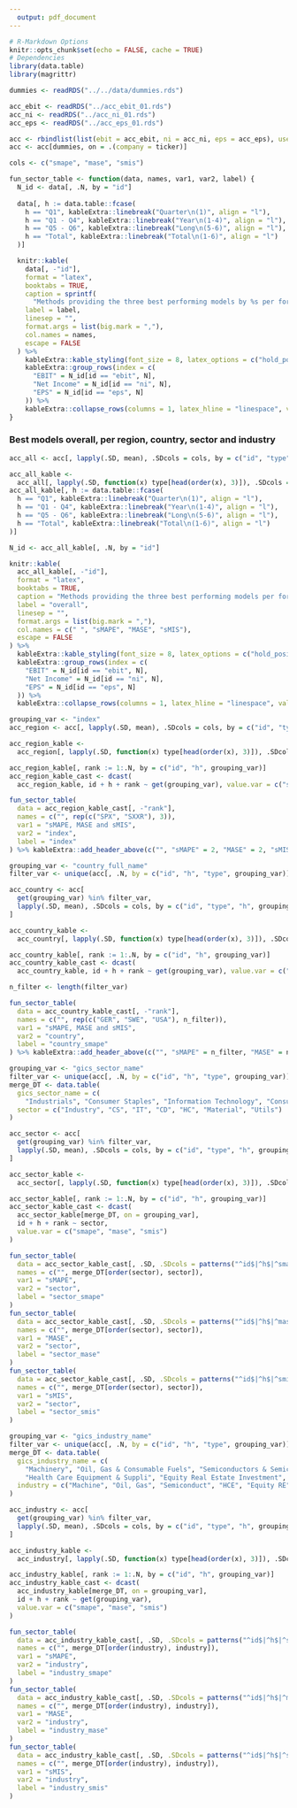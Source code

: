 ```yaml
---
  output: pdf_document
---
```


```r
# R-Markdown Options
knitr::opts_chunk$set(echo = FALSE, cache = TRUE)
# Dependencies
library(data.table)
library(magrittr)
```

```r
dummies <- readRDS("../../data/dummies.rds")

acc_ebit <- readRDS("../acc_ebit_01.rds")
acc_ni <- readRDS("../acc_ni_01.rds")
acc_eps <- readRDS("../acc_eps_01.rds")

acc <- rbindlist(list(ebit = acc_ebit, ni = acc_ni, eps = acc_eps), use.names = TRUE, idcol = "id")
acc <- acc[dummies, on = .(company = ticker)]

cols <- c("smape", "mase", "smis")
```

```r
fun_sector_table <- function(data, names, var1, var2, label) {
  N_id <- data[, .N, by = "id"]
  
  data[, h := data.table::fcase(
    h == "Q1", kableExtra::linebreak("Quarter\n(1)", align = "l"),
    h == "Q1 - Q4", kableExtra::linebreak("Year\n(1-4)", align = "l"),
    h == "Q5 - Q6", kableExtra::linebreak("Long\n(5-6)", align = "l"),
    h == "Total", kableExtra::linebreak("Total\n(1-6)", align = "l")
  )]

  knitr::kable(
    data[, -"id"],
    format = "latex",
    booktabs = TRUE,
    caption = sprintf(
      "Methods providing the three best performing models by %s per forecast horizon by %s", var1, var2),
    label = label,
    linesep = "",
    format.args = list(big.mark = ","),
    col.names = names,
    escape = FALSE
  ) %>%
    kableExtra::kable_styling(font_size = 8, latex_options = c("hold_position")) %>%
    kableExtra::group_rows(index = c(
      "EBIT" = N_id[id == "ebit", N], 
      "Net Income" = N_id[id == "ni", N], 
      "EPS" = N_id[id == "eps", N]
    )) %>%
    kableExtra::collapse_rows(columns = 1, latex_hline = "linespace", valign = "middle") 
}
```

### Best models overall, per region, country, sector and industry
```r
acc_all <- acc[, lapply(.SD, mean), .SDcols = cols, by = c("id", "type", "h")]

acc_all_kable <-
  acc_all[, lapply(.SD, function(x) type[head(order(x), 3)]), .SDcols = cols, by = c("id", "h")]
acc_all_kable[, h := data.table::fcase(
  h == "Q1", kableExtra::linebreak("Quarter\n(1)", align = "l"),
  h == "Q1 - Q4", kableExtra::linebreak("Year\n(1-4)", align = "l"),
  h == "Q5 - Q6", kableExtra::linebreak("Long\n(5-6)", align = "l"),
  h == "Total", kableExtra::linebreak("Total\n(1-6)", align = "l")
)]

N_id <- acc_all_kable[, .N, by = "id"]

knitr::kable(
  acc_all_kable[, -"id"],
  format = "latex",
  booktabs = TRUE,
  caption = "Methods providing the three best performing models per forecast horizon for EBIT, Net Income and EPS",
  label = "overall",
  linesep = "",
  format.args = list(big.mark = ","),
  col.names = c(" ", "sMAPE", "MASE", "sMIS"),
  escape = FALSE
) %>%
  kableExtra::kable_styling(font_size = 8, latex_options = c("hold_position")) %>%
  kableExtra::group_rows(index = c(
    "EBIT" = N_id[id == "ebit", N], 
    "Net Income" = N_id[id == "ni", N], 
    "EPS" = N_id[id == "eps", N]
  )) %>% 
  kableExtra::collapse_rows(columns = 1, latex_hline = "linespace", valign = "middle") 
```

```r
grouping_var <- "index"
acc_region <- acc[, lapply(.SD, mean), .SDcols = cols, by = c("id", "type", "h", grouping_var)]

acc_region_kable <-
  acc_region[, lapply(.SD, function(x) type[head(order(x), 3)]), .SDcols = cols, by = c("id", "h", grouping_var)]

acc_region_kable[, rank := 1:.N, by = c("id", "h", grouping_var)]
acc_region_kable_cast <- dcast(
  acc_region_kable, id + h + rank ~ get(grouping_var), value.var = c("smape", "mase", "smis"))

fun_sector_table(
  data = acc_region_kable_cast[, -"rank"],
  names = c("", rep(c("SPX", "SXXR"), 3)),
  var1 = "sMAPE, MASE and sMIS",
  var2 = "index",
  label = "index"
) %>% kableExtra::add_header_above(c("", "sMAPE" = 2, "MASE" = 2, "sMIS" = 2))
```

```r
grouping_var <- "country_full_name"
filter_var <- unique(acc[, .N, by = c("id", "h", "type", grouping_var)][N > 10, get(grouping_var)])

acc_country <- acc[
  get(grouping_var) %in% filter_var,
  lapply(.SD, mean), .SDcols = cols, by = c("id", "type", "h", grouping_var)
]

acc_country_kable <-
  acc_country[, lapply(.SD, function(x) type[head(order(x), 3)]), .SDcols = cols, by = c("id", "h", grouping_var)]

acc_country_kable[, rank := 1:.N, by = c("id", "h", grouping_var)]
acc_country_kable_cast <- dcast(
  acc_country_kable, id + h + rank ~ get(grouping_var), value.var = c("smape", "mase", "smis"))

n_filter <- length(filter_var)

fun_sector_table(
  data = acc_country_kable_cast[, -"rank"],
  names = c("", rep(c("GER", "SWE", "USA"), n_filter)),
  var1 = "sMAPE, MASE and sMIS",
  var2 = "country",
  label = "country_smape"
) %>% kableExtra::add_header_above(c("", "sMAPE" = n_filter, "MASE" = n_filter, "sMIS" = n_filter))
```

```r
grouping_var <- "gics_sector_name"
filter_var <- unique(acc[, .N, by = c("id", "h", "type", grouping_var)][N > 30, get(grouping_var)])
merge_DT <- data.table(
  gics_sector_name = c(
    "Industrials", "Consumer Staples", "Information Technology", "Consumer Discretionary", "Health Care", "Materials", "Utilities"),
  sector = c("Industry", "CS", "IT", "CD", "HC", "Material", "Utils")
)

acc_sector <- acc[
  get(grouping_var) %in% filter_var, 
  lapply(.SD, mean), .SDcols = cols, by = c("id", "type", "h", grouping_var)
]

acc_sector_kable <-
  acc_sector[, lapply(.SD, function(x) type[head(order(x), 3)]), .SDcols = cols, by = c("id", "h", grouping_var)]

acc_sector_kable[, rank := 1:.N, by = c("id", "h", grouping_var)]
acc_sector_kable_cast <- dcast(
  acc_sector_kable[merge_DT, on = grouping_var],
  id + h + rank ~ sector,
  value.var = c("smape", "mase", "smis")
)

fun_sector_table(
  data = acc_sector_kable_cast[, .SD, .SDcols = patterns("^id$|^h$|^smape")],
  names = c("", merge_DT[order(sector), sector]),
  var1 = "sMAPE",
  var2 = "sector",
  label = "sector_smape"
)
fun_sector_table(
  data = acc_sector_kable_cast[, .SD, .SDcols = patterns("^id$|^h$|^mase")],
  names = c("", merge_DT[order(sector), sector]),
  var1 = "MASE",
  var2 = "sector",
  label = "sector_mase"
)
fun_sector_table(
  data = acc_sector_kable_cast[, .SD, .SDcols = patterns("^id$|^h$|^smis")],
  names = c("", merge_DT[order(sector), sector]),
  var1 = "sMIS",
  var2 = "sector",
  label = "sector_smis"
)
```

```r
grouping_var <- "gics_industry_name"
filter_var <- unique(acc[, .N, by = c("id", "h", "type", grouping_var)][N > 15, get(grouping_var)])
merge_DT <- data.table(
  gics_industry_name = c(
    "Machinery", "Oil, Gas & Consumable Fuels", "Semiconductors & Semiconductor", 
    "Health Care Equipment & Suppli", "Equity Real Estate Investment", "Electric Utilities"),
  industry = c("Machine", "Oil, Gas", "Semiconduct", "HCE", "Equity RE", "Electric")
)

acc_industry <- acc[
  get(grouping_var) %in% filter_var, 
  lapply(.SD, mean), .SDcols = cols, by = c("id", "type", "h", grouping_var)
]

acc_industry_kable <-
  acc_industry[, lapply(.SD, function(x) type[head(order(x), 3)]), .SDcols = cols, by = c("id", "h", grouping_var)]

acc_industry_kable[, rank := 1:.N, by = c("id", "h", grouping_var)]
acc_industry_kable_cast <- dcast(
  acc_industry_kable[merge_DT, on = grouping_var], 
  id + h + rank ~ get(grouping_var), 
  value.var = c("smape", "mase", "smis")
)

fun_sector_table(
  data = acc_industry_kable_cast[, .SD, .SDcols = patterns("^id$|^h$|^smape")],
  names = c("", merge_DT[order(industry), industry]),
  var1 = "sMAPE",
  var2 = "industry",
  label = "industry_smape"
)
fun_sector_table(
  data = acc_industry_kable_cast[, .SD, .SDcols = patterns("^id$|^h$|^mase")],
  names = c("", merge_DT[order(industry), industry]),
  var1 = "MASE",
  var2 = "industry",
  label = "industry_mase"
)
fun_sector_table(
  data = acc_industry_kable_cast[, .SD, .SDcols = patterns("^id$|^h$|^smis")],
  names = c("", merge_DT[order(industry), industry]),
  var1 = "sMIS",
  var2 = "industry",
  label = "industry_smis"
)
```

